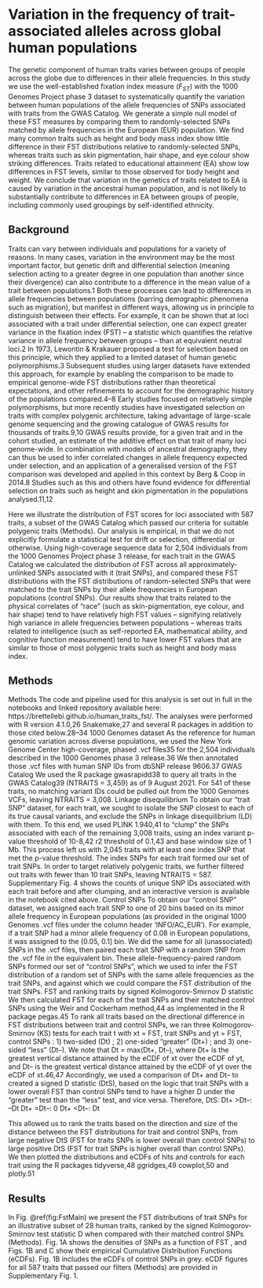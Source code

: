 # Variation in the frequency of trait-associated alleles across global human populations

The genetic component of human traits varies between groups of people across the globe due to differences in their allele frequencies. In this study we use the well-established fixation index measure ($F_{ST}$) with the 1000 Genomes Project phase 3 dataset to systematically quantify the variation between human populations of the allele frequencies of SNPs associated with traits from the GWAS Catalog. We generate a simple null model of these FST measures by comparing them to randomly-selected SNPs matched by allele frequencies in the European (EUR) population. We find many common traits such as height and body mass index show little difference in their FST distributions relative to randomly-selected SNPs, whereas traits such as skin pigmentation, hair shape, and eye colour show striking differences. Traits related to educational attainment (EA) show low differences in FST levels, similar to those observed for body height and weight. We conclude that variation in the genetics of traits related to EA is caused by variation in the ancestral human population, and is not likely to substantially contribute to differences in EA between groups of people, including commonly used groupings by self-identified ethnicity. 

## Background

Traits can vary between individuals and populations for a variety of reasons. In many cases, variation in the environment may be the most important factor, but genetic drift and differential selection (meaning selection acting to a greater degree in one population than another since their divergence) can also contribute to a difference in the mean value of a trait between populations.1 Both these processes can lead to differences in allele frequencies between populations (barring demographic phenomena such as migration), but manifest in different ways, allowing us in principle to distinguish between their effects. For example, it can be shown that at loci associated with a trait under differential selection, one can expect greater variance in the fixation index (FST) – a statistic which quantifies the relative variance in allele frequency between groups – than at equivalent neutral loci.2 In 1973, Lewontin & Krakauer proposed a test for selection based on this principle, which they applied to a limited dataset of human genetic polymorphisms.3 Subsequent studies using larger datasets have extended this approach, for example by enabling the comparison to be made to empirical genome-wide FST distributions rather than theoretical expectations, and other refinements to account for the demographic history of the populations compared.4–8
Early studies focused on relatively simple polymorphisms, but more recently studies have investigated selection on traits with complex polygenic architecture, taking advantage of large-scale genome sequencing and the growing catalogue of GWAS results for thousands of traits.9,10 GWAS results provide, for a given trait and in the cohort studied, an estimate of the additive effect on that trait of many loci genome-wide. In combination with models of ancestral demography, they can thus be used to infer correlated changes in allele frequency expected under selection, and an application of a generalised version of the FST comparison was developed and applied in this context by Berg & Coop in 2014.8 Studies such as this and others have found evidence for differential selection on traits such as height and skin pigmentation in the populations analysed.11,12

Here we illustrate the distribution of FST scores for loci associated with 587 traits, a subset of the GWAS Catalog which passed our criteria for suitable polygenic traits (Methods). Our analysis is empirical, in that we do not explicitly formulate a statistical test for drift or selection, differential or otherwise. Using high-coverage sequence data for 2,504 individuals from the 1000 Genomes Project phase 3 release, for each trait in the GWAS Catalog we calculated the distribution of FST across all approximately-unlinked SNPs associated with it (trait SNPs), and compared these FST distributions with the FST distributions of random-selected SNPs that were matched to the trait SNPs by their allele frequencies in European populations (control SNPs). Our results show that traits related to the physical correlates of “race” (such as skin-pigmentation, eye colour, and hair shape) tend to have relatively high FST values – signifying relatively high variance in allele frequencies between populations – whereas traits related to intelligence (such as self-reported EA, mathematical ability, and cognitive function measurement) tend to have lower FST values that are similar to those of most polygenic traits such as height and body mass index.

## Methods

Methods
The code and pipeline used for this analysis is set out in full in the notebooks and linked repository available here: https://brettellebi.github.io/human_traits_fst/. The analyses were performed with R version 4.1.0,26 Snakemake,27 and several R packages in addition to those cited below.28–34
1000 Genomes dataset 
As the reference for human genomic variation across diverse populations, we used the New York Genome Center high-coverage, phased .vcf files35 for the 2,504 individuals described in the 1000 Genomes phase 3 release.36 We then annotated those .vcf files with human SNP IDs from dbSNP release 9606.37
GWAS Catalog
We used the R package gwasrapidd38 to query all traits in the GWAS Catalog39 (NTRAITS = 3,459) as of 9 August 2021. For 541 of these traits, no matching variant IDs could be pulled out from the 1000 Genomes VCFs, leaving NTRAITS = 3,008. 
Linkage disequilibrium
To obtain our “trait SNP” dataset, for each trait, we sought to isolate the SNP closest to each of its true causal variants, and exclude the SNPs in linkage disequilibrium (LD) with them. To this end, we used PLINK 1.940,41 to “clump” the SNPs associated with each of the remaining 3,008 traits, using an index variant p-value threshold of 10-8,42 r2 threshold of 0.1,43 and base window size of 1 Mb. This process left us with 2,045 traits with at least one index SNP that met the p-value threshold. The index SNPs for each trait formed our set of trait SNPs. In order to target relatively polygenic traits, we further filtered out traits with fewer than 10 trait SNPs, leaving NTRAITS = 587. Supplementary Fig. 4 shows the counts of unique SNP IDs associated with each trait before and after clumping, and an interactive version is available in the notebook cited above. 
Control SNPs
To obtain our “control SNP” dataset, we assigned each trait SNP to one of 20 bins based on its minor allele frequency in European populations (as provided in the original 1000 Genomes .vcf files under the column header ‘INFO/AC_EUR’). For example, if a trait SNP had a minor allele frequency of 0.08 in European populations, it was assigned to the (0.05, 0.1] bin. We did the same for all (unassociated) SNPs in the .vcf files, then paired each trait SNP with a random SNP from the .vcf file in the equivalent bin. These allele-frequency-paired random SNPs formed our set of “control SNPs”, which we used to infer the FST distribution of a random set of SNPs with the same allele frequencies as the trait SNPs, and against which we could compare the FST  distribution of the trait SNPs.
FST and ranking traits by signed Kolmogorov-Smirnov D statistic
We then calculated FST  for each of the trait SNPs and their matched control SNPs using the Weir and Cockerham method,44 as implemented in the R package pegas.45 To rank all traits based on the directional difference in FST distributions between trait and control SNPs, we ran three Kolmogorov-Smirnov (KS) tests for each trait t with xt = FST, trait SNPs and yt = FST, control SNPs : 1) two-sided (Dt) ; 2) one-sided “greater” (Dt+) ; and 3) one-sided “less” (Dt–). We note that Dt  = max(Dt+, Dt–), where  Dt+ is the greatest vertical distance attained by the eCDF of xt over the eCDF of yt, and Dt– is the greatest vertical distance attained by the eCDF of yt over the eCDF of xt.46,47 Accordingly, we used a comparison of Dt+ and Dt– to created a signed D statistic (DtS), based on the logic that trait SNPs with a lower overall FST than control SNPs tend to have a higher D under the “greater” test than the “less” test, and vice versa. 
Therefore, DtS:
Dt+ >Dt–:       –Dt
Dt+ =Dt–:        0
Dt+ <Dt–:          Dt

This allowed us to rank the traits based on the direction and size of the distance between the FST distributions for trait and control SNPs, from large negative DtS (FST for traits SNPs is lower overall than control SNPs) to large positive DtS (FST for trait SNPs is higher overall than control SNPs). We then plotted the distributions and eCDFs of hits and controls for each trait using the R packages tidyverse,48 ggridges,49 cowplot,50 and plotly.51


## Results

In Fig. \@ref(fig:FstMain) we present the FST distributions of trait SNPs for an illustrative subset of 28 human traits, ranked by the signed Kolmogorov-Smirnov test statistic D when compared with their matched control SNPs (Methods). Fig. 1A shows the densities of SNPs as a function of FST , and Figs. 1B and C show their empirical Cumulative Distribution Functions (eCDFs). Fig. 1B includes the eCDFs of control SNPs in grey. eCDF figures for all 587 traits that passed our filters (Methods) are provided in Supplementary Fig. 1.

```r

```


